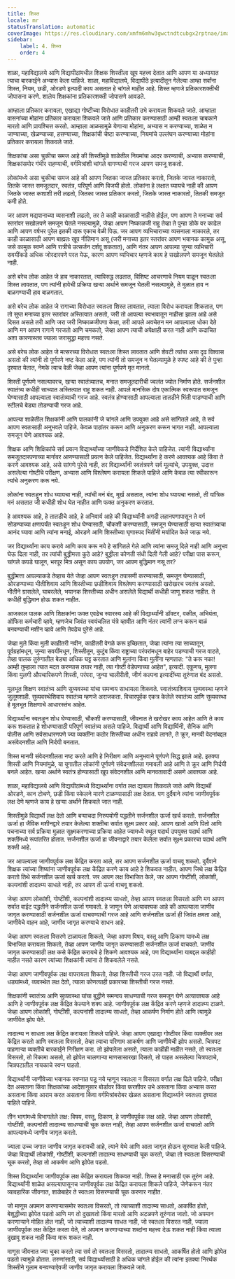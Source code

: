 ```yaml
---
title: शिस्त
locale: mr
statusTranslation: automatic
coverImage: https://res.cloudinary.com/xmfm6mhw3gwctndtcubgx2rptnae/image/upload/v1740337243/small_cover_educacion_fundamental_a051170f1c.webp
sidebar:
    label: 4. शिस्त
    order: 4
---
```

शाळा, महाविद्यालये आणि विद्यापीठांमधील शिक्षक शिस्तीला खूप महत्त्व देतात आणि आपण या अध्यायात त्याचा बारकाईने अभ्यास केला पाहिजे. शाळा, महाविद्यालये, विद्यापीठे इत्यादीतून गेलेल्या आम्हा सर्वांना शिस्त, नियम, छडी, ओरडणे इत्यादी काय असतात हे चांगले माहीत आहे. शिस्त म्हणजे प्रतिकारशक्तीची जोपासना करणे. शालेय शिक्षकांना प्रतिकारशक्ती जोपासणे आवडते.

आम्हाला प्रतिकार करायला, एखाद्या गोष्टीच्या विरोधात काहीतरी उभे करायला शिकवले जाते. आम्हाला वासनांच्या मोहांना प्रतिकार करायला शिकवले जाते आणि प्रतिकार करण्यासाठी आम्ही स्वतःला चाबकाने मारतो आणि प्रायश्चित्त करतो. आम्हाला आळसामुळे येणाऱ्या मोहांना, अभ्यास न करण्याच्या, शाळेत न जाण्याच्या, खेळण्याच्या, हसण्याच्या, शिक्षकांची चेष्टा करण्याच्या, नियमांचे उल्लंघन करण्याच्या मोहांना प्रतिकार करायला शिकवले जाते.

शिक्षकांचा असा चुकीचा समज आहे की शिस्तीमुळे शाळेतील नियमांचा आदर करण्याची, अभ्यास करण्याची, शिक्षकांसमोर गंभीर राहण्याची, वर्गमित्रांशी चांगले वागण्याची गरज आपण समजू शकतो.

लोकांमध्ये असा चुकीचा समज आहे की आपण जितका जास्त प्रतिकार करतो, जितके जास्त नाकारतो, तितके जास्त समजूतदार, स्वतंत्र, परिपूर्ण आणि विजयी होतो. लोकांना हे लक्षात घ्यायचे नाही की आपण जितके जास्त कशाशी तरी लढतो, जितका जास्त प्रतिकार करतो, जितके जास्त नाकारतो, तितकी समजूत कमी होते.

जर आपण मद्यपानाच्या व्यसनाशी लढलो, तर ते काही काळासाठी नाहीसे होईल, पण आपण ते मनाच्या सर्व स्तरांवर सखोलपणे समजून घेतले नसल्यामुळे, जेव्हा आपण निष्काळजी राहू तेव्हा ते पुन्हा डोके वर काढेल आणि आपण वर्षभर पुरेल इतकी दारू एकाच वेळी पिऊ. जर आपण व्यभिचाराच्या व्यसनाला नाकारले, तर काही काळासाठी आपण बाह्यतः खूप नीतिमान असू (जरी मनाच्या इतर स्तरांवर आपण भयानक कामुक असू, जसे कामुक स्वप्ने आणि रात्रीचे उत्सर्जन दर्शवू शकतात), आणि नंतर आपण आपल्या जुन्या व्यभिचारी सवयींकडे अधिक जोरदारपणे परत येऊ, कारण आपण व्यभिचार म्हणजे काय हे सखोलपणे समजून घेतलेले नाही.

असे बरेच लोक आहेत जे हाव नाकारतात, त्याविरुद्ध लढतात, विशिष्ट आचरणाचे नियम पाळून स्वतःला शिस्त लावतात, पण त्यांनी हावेची प्रक्रिया खऱ्या अर्थाने समजून घेतली नसल्यामुळे, ते मुळात हाव न बाळगण्याची हाव बाळगतात.

असे बरेच लोक आहेत जे रागाच्या विरोधात स्वतःला शिस्त लावतात, त्याला विरोध करायला शिकतात, पण तो सुप्त मनाच्या इतर स्तरांवर अस्तित्वात असतो, जरी तो आपल्या स्वभावातून नाहीसा झाला आहे असे दिसत असले तरी आणि जरा जरी निष्काळजीपणा केला, तरी आपले अवचेतन मन आपल्याला धोका देते आणि मग आपण रागाने गरजतो आणि चमकतो, जेव्हा आपण त्याची अपेक्षाही करत नाही आणि कदाचित अशा कारणास्तव ज्याला जरासुद्धा महत्त्व नसते.

असे बरेच लोक आहेत जे मत्सरच्या विरोधात स्वतःला शिस्त लावतात आणि शेवटी त्यांचा असा दृढ विश्वास असतो की त्यांनी तो पूर्णपणे नष्ट केला आहे, पण त्यांनी तो समजून न घेतल्यामुळे हे स्पष्ट आहे की ते पुन्हा दृश्यात येतात, नेमके त्याच वेळी जेव्हा आपण त्यांना पूर्णपणे मृत मानतो.

शिस्ती पूर्णपणे नसल्यावरच, खऱ्या स्वातंत्र्यातच, मनात समजूतदारीची ज्वलंत ज्योत निर्माण होते. सर्जनशील स्वातंत्र्य कधीही साच्यात अस्तित्वात राहू शकत नाही. आपले मानसिक दोष एकात्मिक स्वरूपात समजून घेण्यासाठी आपल्याला स्वातंत्र्याची गरज आहे. स्वतंत्र होण्यासाठी आपल्याला तातडीने भिंती पाडण्याची आणि स्टीलचे बेड्या तोडण्याची गरज आहे.

आपल्या शाळेतील शिक्षकांनी आणि पालकांनी जे चांगले आणि उपयुक्त आहे असे सांगितले आहे, ते सर्व आपण स्वतःसाठी अनुभवले पाहिजे. केवळ पाठांतर करून आणि अनुकरण करून भागत नाही. आपल्याला समजून घेणे आवश्यक आहे.

शिक्षक आणि शिक्षिकांचे सर्व प्रयत्न विद्यार्थ्यांच्या जाणीवेकडे निर्देशित केले पाहिजेत. त्यांनी विद्यार्थ्यांना समजूतदारपणाच्या मार्गावर आणण्यासाठी प्रयत्न केले पाहिजेत. विद्यार्थ्यांना हे करणे आवश्यक आहे किंवा ते करणे आवश्यक आहे, असे सांगणे पुरेसे नाही, तर विद्यार्थ्यांनी स्वतंत्रपणे सर्व मूल्यांचे, उपयुक्त, उदात्त असलेल्या गोष्टींचे परीक्षण, अभ्यास आणि विश्लेषण करायला शिकले पाहिजे आणि केवळ त्या स्वीकारून त्यांचे अनुकरण करू नये.

लोकांना स्वतःहून शोध घ्यायचा नाही, त्यांची मनं बंद, मूर्ख असतात, त्यांना शोध घ्यायचा नसतो, ती यांत्रिक मनं असतात जी कधीही शोध घेत नाहीत आणि फक्त अनुकरण करतात.

हे आवश्यक आहे, हे तातडीचे आहे, हे अनिवार्य आहे की विद्यार्थ्यांनी अगदी लहानपणापासून ते वर्ग सोडण्याच्या क्षणापर्यंत स्वतःहून शोध घेण्यासाठी, चौकशी करण्यासाठी, समजून घेण्यासाठी खऱ्या स्वातंत्र्याचा आनंद घ्यावा आणि त्यांना मनाई, ओरडणे आणि शिस्तीच्या घृणास्पद भिंतींनी मर्यादित केले जाऊ नये.

जर विद्यार्थ्यांना काय करावे आणि काय करू नये हे सांगितले गेले आणि त्यांना समजू दिले नाही आणि अनुभव घेऊ दिला नाही, तर त्यांची बुद्धीमत्ता कुठे आहे? बुद्धीला कोणती संधी दिली गेली आहे? परीक्षा पास करून, चांगले कपडे घालून, भरपूर मित्र असून काय उपयोग, जर आपण बुद्धिमान नसू तर?

बुद्धीमत्ता आपल्याकडे तेव्हाच येते जेव्हा आपण स्वतःहून तपासणी करण्यासाठी, समजून घेण्यासाठी, ओरडण्याच्या भीतीशिवाय आणि शिस्तीच्या छडीशिवाय विश्लेषण करण्यासाठी खरोखरच स्वतंत्र असतो. भीतीने ग्रासलेले, घाबरलेले, भयानक शिस्तीच्या अधीन असलेले विद्यार्थी कधीही जाणू शकत नाहीत. ते कधीही बुद्धिमान होऊ शकत नाहीत.

आजकाल पालक आणि शिक्षकांना फक्त एवढेच स्वारस्य आहे की विद्यार्थ्यांनी डॉक्टर, वकील, अभियंता, ऑफिस कर्मचारी व्हावे, म्हणजेच जिवंत स्वयंचलित यंत्रे व्हावीत आणि नंतर त्यांनी लग्न करून बाळं बनवण्याची मशीन व्हावे आणि तेवढेच पुरेसे आहे.

जेव्हा मुले किंवा मुली काहीतरी नवीन, काहीतरी वेगळे करू इच्छितात, जेव्हा त्यांना त्या साच्यातून, पूर्वग्रहांमधून, जुन्या सवयींमधून, शिस्तीतून, कुटुंब किंवा राष्ट्राच्या परंपरांमधून बाहेर पडण्याची गरज वाटते, तेव्हा पालक तुरुंगातील बेड्या अधिक घट्ट करतात आणि मुलांना किंवा मुलींना म्हणतात: "ते करू नका! आम्ही तुम्हाला त्यात मदत करण्यास तयार नाही, त्या गोष्टी वेडेपणाच्या आहेत", इत्यादी. एकूणच, मुलगा किंवा मुलगी औपचारिकपणे शिस्ती, परंपरा, जुन्या चालीरीती, जीर्ण कल्पना इत्यादींच्या तुरुंगात बंद असतो.

मूलभूत शिक्षण स्वातंत्र्य आणि सुव्यवस्था यांचा समन्वय साधायला शिकवते. स्वातंत्र्याशिवाय सुव्यवस्था म्हणजे जुलूमशाही. सुव्यवस्थेशिवाय स्वातंत्र्य म्हणजे अराजकता. विचारपूर्वक एकत्र केलेले स्वातंत्र्य आणि सुव्यवस्था हे मूलभूत शिक्षणाचे आधारस्तंभ आहेत.

विद्यार्थ्यांना स्वतःहून शोध घेण्यासाठी, चौकशी करण्यासाठी, जीवनात ते खरोखर काय आहेत आणि ते काय करू शकतात हे शोधण्यासाठी परिपूर्ण स्वातंत्र्य असले पाहिजे. विद्यार्थी आणि विद्यार्थिनी, सैनिक आणि पोलीस आणि सर्वसाधारणपणे ज्या व्यक्तींना कठोर शिस्तीच्या अधीन राहावे लागते, ते क्रूर, मानवी वेदनांबद्दल असंवेदनशील आणि निर्दयी बनतात.

शिस्त मानवी संवेदनशीलता नष्ट करते आणि हे निरीक्षण आणि अनुभवाने पूर्णपणे सिद्ध झाले आहे. इतक्या शिस्ती आणि नियमांमुळे, या युगातील लोकांनी पूर्णपणे संवेदनशीलता गमावली आहे आणि ते क्रूर आणि निर्दयी बनले आहेत. खऱ्या अर्थाने स्वतंत्र होण्यासाठी खूप संवेदनशील आणि मानवतावादी असणे आवश्यक आहे.

शाळा, महाविद्यालये आणि विद्यापीठांमध्ये विद्यार्थ्यांना वर्गात लक्ष द्यायला शिकवले जाते आणि विद्यार्थी ओरडणे, कान टोचणे, छडी किंवा स्केलने मारणे टाळण्यासाठी लक्ष देतात. पण दुर्दैवाने त्यांना जाणीवपूर्वक लक्ष देणे म्हणजे काय हे खऱ्या अर्थाने शिकवले जात नाही.

शिस्तीमुळे विद्यार्थी लक्ष देतो आणि बऱ्याचदा निरुपयोगी पद्धतीने सर्जनशील ऊर्जा खर्च करतो. सर्जनशील ऊर्जा हा जैविक मशीनद्वारे तयार केलेल्या शक्तीचा सर्वात सूक्ष्म प्रकार आहे. आपण खातो आणि पितो आणि पचनाच्या सर्व प्रक्रिया मुळात सूक्ष्मकरणाच्या प्रक्रिया आहेत ज्यामध्ये स्थूल पदार्थ उपयुक्त पदार्थ आणि शक्तींमध्ये रूपांतरित होतात. सर्जनशील ऊर्जा हा जीवनाद्वारे तयार केलेला सर्वात सूक्ष्म प्रकारचा पदार्थ आणि शक्ती आहे.

जर आपल्याला जाणीवपूर्वक लक्ष केंद्रित करता आले, तर आपण सर्जनशील ऊर्जा वाचवू शकतो. दुर्दैवाने शिक्षक त्यांच्या शिष्यांना जाणीवपूर्वक लक्ष केंद्रित करणे काय आहे हे शिकवत नाहीत. आपण जिथे लक्ष केंद्रित करतो तिथे सर्जनशील ऊर्जा खर्च करतो. जर आपण लक्ष विभाजित केले, जर आपण गोष्टींशी, लोकांशी, कल्पनांशी तादात्म्य साधले नाही, तर आपण ती ऊर्जा वाचवू शकतो.

जेव्हा आपण लोकांशी, गोष्टींशी, कल्पनांशी तादात्म्य साधतो, तेव्हा आपण स्वतःला विसरतो आणि मग आपण सर्वात वाईट पद्धतीने सर्जनशील ऊर्जा गमावतो. हे जाणून घेणे अत्यावश्यक आहे की आपल्याला जाणीव जागृत करण्यासाठी सर्जनशील ऊर्जा वाचवण्याची गरज आहे आणि सर्जनशील ऊर्जा ही जिवंत क्षमता आहे, जाणीवेचे वाहन आहे, जाणीव जागृत करण्याचे साधन आहे.

जेव्हा आपण स्वतःला विसरणे टाळायला शिकतो, जेव्हा आपण विषय, वस्तू आणि ठिकाण यामध्ये लक्ष विभाजित करायला शिकतो, तेव्हा आपण जाणीव जागृत करण्यासाठी सर्जनशील ऊर्जा वाचवतो. जाणीव जागृत करण्यासाठी लक्ष कसे केंद्रित करायचे हे शिकणे आवश्यक आहे, पण विद्यार्थ्यांना याबद्दल काहीही माहीत नसते कारण त्यांच्या शिक्षकांनी त्यांना ते शिकवलेले नसते.

जेव्हा आपण जाणीवपूर्वक लक्ष वापरायला शिकतो, तेव्हा शिस्तीची गरज उरत नाही. जो विद्यार्थी वर्गात, धड्यांमध्ये, व्यवस्थेत लक्ष देतो, त्याला कोणत्याही प्रकारच्या शिस्तीची गरज नसते.

शिक्षकांनी स्वातंत्र्य आणि सुव्यवस्था यांचा बुद्धीने समन्वय साधण्याची गरज समजून घेणे अत्यावश्यक आहे आणि हे जाणीवपूर्वक लक्ष केंद्रित केल्याने शक्य आहे. जाणीवपूर्वक लक्ष केंद्रित करणे म्हणजे तादात्म्य टाळणे. जेव्हा आपण लोकांशी, गोष्टींशी, कल्पनांशी तादात्म्य साधतो, तेव्हा आकर्षण निर्माण होते आणि त्यामुळे जाणीवेत झोप येते.

तादात्म्य न साधता लक्ष केंद्रित करायला शिकले पाहिजे. जेव्हा आपण एखाद्या गोष्टीवर किंवा व्यक्तीवर लक्ष केंद्रित करतो आणि स्वतःला विसरतो, तेव्हा त्याचा परिणाम आकर्षण आणि जाणीवेची झोप असतो. चित्रपट पाहणाऱ्या व्यक्तीचे बारकाईने निरीक्षण करा. तो झोपलेला असतो, त्याला काहीही माहीत नसते, तो स्वतःला विसरतो, तो रिकामा असतो, तो झोपेत चालणाऱ्या माणसासारखा दिसतो, तो पाहत असलेल्या चित्रपटाचे, चित्रपटातील नायकाचे स्वप्न पाहतो.

विद्यार्थ्यांनी जाणीवेच्या भयानक स्वप्नात पडू नये म्हणून स्वतःला न विसरता वर्गात लक्ष दिले पाहिजे. परीक्षा देत असताना किंवा शिक्षकांच्या आदेशानुसार बोर्डावर किंवा फरशीवर उभे असताना किंवा अभ्यास करत असताना किंवा आराम करत असताना किंवा वर्गमित्रांबरोबर खेळत असताना विद्यार्थ्याने स्वतःला दृश्यात पाहिले पाहिजे.

तीन भागांमध्ये विभागलेले लक्ष: विषय, वस्तू, ठिकाण, हे जाणीवपूर्वक लक्ष आहे. जेव्हा आपण लोकांशी, गोष्टींशी, कल्पनांशी तादात्म्य साधण्याची चूक करत नाही, तेव्हा आपण सर्जनशील ऊर्जा वाचवतो आणि आपल्यामध्ये जाणीव जागृत करतो.

ज्याला उच्च जगात जाणीव जागृत करायची आहे, त्याने येथे आणि आता जागृत होऊन सुरुवात केली पाहिजे. जेव्हा विद्यार्थी लोकांशी, गोष्टींशी, कल्पनांशी तादात्म्य साधण्याची चूक करतो, जेव्हा तो स्वतःला विसरण्याची चूक करतो, तेव्हा तो आकर्षण आणि झोपेत पडतो.

शिस्त विद्यार्थ्यांना जाणीवपूर्वक लक्ष केंद्रित करायला शिकवत नाही. शिस्त हे मनासाठी एक तुरुंग आहे. विद्यार्थ्यांनी शाळेत असल्यापासूनच जाणीवपूर्वक लक्ष केंद्रित करायला शिकले पाहिजे, जेणेकरून नंतर व्यावहारिक जीवनात, शाळेबाहेर ते स्वतःला विसरण्याची चूक करणार नाहीत.

जो माणूस अपमान करणाऱ्यासमोर स्वतःला विसरतो, तो त्याच्याशी तादात्म्य साधतो, आकर्षित होतो, बेशुद्धीच्या झोपेत पडतो आणि मग तो दुखावतो किंवा मारतो आणि अटळपणे तुरुंगात जातो. जो अपमान करणाऱ्याने मोहित होत नाही, जो त्याच्याशी तादात्म्य साधत नाही, जो स्वतःला विसरत नाही, ज्याला जाणीवपूर्वक लक्ष केंद्रित करता येते, तो अपमान करणाऱ्याच्या शब्दांना महत्त्व देऊ शकत नाही किंवा त्याला दुखावू शकत नाही किंवा मारू शकत नाही.

माणूस जीवनात ज्या चुका करतो त्या सर्व तो स्वतःला विसरतो, तादात्म्य साधतो, आकर्षित होतो आणि झोपेत पडतो त्यामुळे होतात. तरुणांसाठी, सर्व विद्यार्थ्यांसाठी हे अधिक चांगले होईल की त्यांना इतक्या निरर्थक शिस्तीने गुलाम बनवण्याऐवजी जाणीव जागृत करायला शिकवले जावे.

